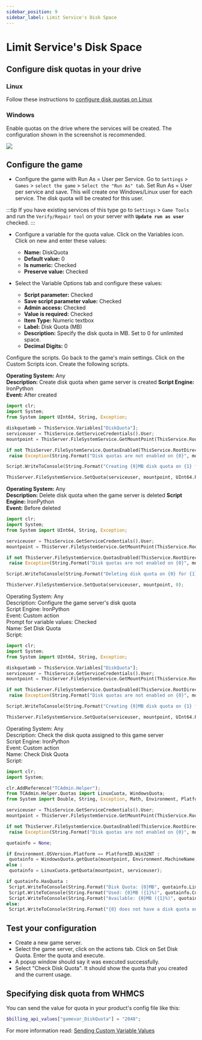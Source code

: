 ```yaml
---
sidebar_position: 9
sidebar_label: Limit Service's Disk Space
---
```


# Limit Service's Disk Space

## Configure disk quotas in your drive

### Linux

Follow these instructions to [configure disk quotas on Linux](/misc/linux-quotas)

### Windows

Enable quotas on the drive where the services will be created. The configuration shown in the screenshot is recommended.

![](/img/customizations/scripts/Windows_quota.png)

## Configure the game

- Configure the game with Run As = User per Service. Go to `Settings` > `Games` > `select the game` > `Select the "Run As" tab`. Set Run As = User per service and save. This will create one Windows/Linux user for each service. The disk quota will be created for this user.

:::tip
If you have existing services of this type go to `Settings` > `Game Tools` and run the `Verify/Repair tool` on your server with **`Update run as user`** checked.
:::

- Configure a variable for the quota value. Click on the Variables icon. Click on new and enter these values:
  - **Name:** DiskQuota
  - **Default value:** 0
  - **Is numeric:** Checked
  - **Preserve value:** Checked

- Select the Variable Options tab and configure these values:
  - **Script parameter:** Checked
  - **Save script parameter value:** Checked
  - **Admin access:** Checked
  - **Value is required:** Checked
  - **Item Type:** Numeric textbox
  - **Label:** Disk Quota (MB)
  - **Description:** Specify the disk quota in MB. Set to 0 for unlimited space.
  - **Decimal Digits:** 0

Configure the scripts. Go back to the game's main settings. Click on the Custom Scripts icon. Create the following scripts.

**Operating System:** Any  
**Description:** Create disk quota when game server is created 
**Script Engine:** IronPython  
**Event:** After created  

```python
import clr;
import System;
from System import UInt64, String, Exception;

diskquotamb = ThisService.Variables["DiskQuota"];
serviceuser = ThisService.GetServiceCredentials().User;
mountpoint = ThisServer.FileSystemService.GetMountPoint(ThisService.RootDirectory);

if not ThisServer.FileSystemService.QuotasEnabled(ThisService.RootDirectory) :
 raise Exception(String.Format("Disk quotas are not enabled on {0}", mountpoint));

Script.WriteToConsole(String.Format("Creating {0}MB disk quota on {1} for {2}", diskquotamb, mountpoint, serviceuser));

ThisServer.FileSystemService.SetQuota(serviceuser, mountpoint, UInt64.Parse(diskquotamb) * 1024 * 1024);
```

**Operating System:** Any  
**Description:** Delete disk quota when the game server is deleted 
**Script Engine:** IronPython  
**Event:** Before deleted 

```python
import clr;
import System;
from System import UInt64, String, Exception;

serviceuser = ThisService.GetServiceCredentials().User;
mountpoint = ThisServer.FileSystemService.GetMountPoint(ThisService.RootDirectory);

if not ThisServer.FileSystemService.QuotasEnabled(ThisService.RootDirectory) :
 raise Exception(String.Format("Disk quotas are not enabled on {0}", mountpoint));

Script.WriteToConsole(String.Format("Deleting disk quota on {0} for {1}", mountpoint, serviceuser));

ThisServer.FileSystemService.SetQuota(serviceuser, mountpoint, 0);
```

Operating System: Any  
Description: Configure the game server's disk quota  
Script Engine: IronPython  
Event: Custom action  
Prompt for variable values: Checked  
Name: Set Disk Quota  
Script: 

```python
import clr;
import System;
from System import UInt64, String, Exception;

diskquotamb = ThisService.Variables["DiskQuota"];
serviceuser = ThisService.GetServiceCredentials().User;
mountpoint = ThisServer.FileSystemService.GetMountPoint(ThisService.RootDirectory);

if not ThisServer.FileSystemService.QuotasEnabled(ThisService.RootDirectory) :
 raise Exception(String.Format("Disk quotas are not enabled on {0}", mountpoint));

Script.WriteToConsole(String.Format("Creating {0}MB disk quota on {1} for {2}", diskquotamb, mountpoint, serviceuser));

ThisServer.FileSystemService.SetQuota(serviceuser, mountpoint, UInt64.Parse(diskquotamb) * 1024 * 1024);
```

Operating System: Any  
Description: Check the disk quota assigned to this game server  
Script Engine: IronPython  
Event: Custom action  
Name: Check Disk Quota  
Script: 

```python
import clr;
import System;

clr.AddReference("TCAdmin.Helper");
from TCAdmin.Helper.Quotas import LinuxCuota, WindowsQuota;
from System import Double, String, Exception, Math, Environment, PlatformID;

serviceuser = ThisService.GetServiceCredentials().User;
mountpoint = ThisServer.FileSystemService.GetMountPoint(ThisService.RootDirectory);

if not ThisServer.FileSystemService.QuotasEnabled(ThisService.RootDirectory) :
 raise Exception(String.Format("Disk quotas are not enabled on {0}", mountpoint));

quotainfo = None;

if Environment.OSVersion.Platform == PlatformID.Win32NT :
 quotainfo = WindowsQuota.getQuota(mountpoint, Environment.MachineName, serviceuser);
else :
 quotainfo = LinuxCuota.getQuota(mountpoint, serviceuser);

if quotainfo.HasQuota :
 Script.WriteToConsole(String.Format("Disk Quota: {0}MB", quotainfo.LimitKB/1024));
 Script.WriteToConsole(String.Format("Used: {0}MB ({1}%)", quotainfo.CurrentUsageKB/1024, Math.Round(Double.Parse(quotainfo.CurrentUsageKB.ToString())/quotainfo.LimitKB * 100,2)));
 Script.WriteToConsole(String.Format("Available: {0}MB ({1}%)", quotainfo.AvailableKB/1024, Math.Round(Double.Parse(quotainfo.AvailableKB.ToString())/quotainfo.LimitKB * 100,2)));
else:
 Script.WriteToConsole(String.Format("{0} does not have a disk quota on {1}", serviceuser, mountpoint));
 ```

## Test your configuration

- Create a new game server.
- Select the game server, click on the actions tab. Click on Set Disk Quota. Enter the quota and execute.
- A popup window should say it was executed successfully.
- Select "Check Disk Quota". It should show the quota that you created and the current usage.

## Specifying disk quota from WHMCS

You can send the value for quota in your product's config file like this:

```php
$billing_api_values["gamevar_DiskQuota"] = "2048";
```

For more information read: [Sending Custom Variable Values](#)